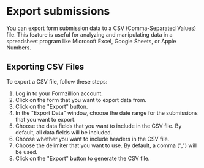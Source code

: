 # Export submissions

You can export form submission data to a CSV (Comma-Separated Values) file. This feature is useful for analyzing and manipulating data in a spreadsheet program like Microsoft Excel, Google Sheets, or Apple Numbers.

## Exporting CSV Files

To export a CSV file, follow these steps:

1. Log in to your Formzillion account.
2. Click on the form that you want to export data from.
3. Click on the "Export" button.
4. In the "Export Data" window, choose the date range for the submissions that you want to export.
5. Choose the data fields that you want to include in the CSV file. By default, all data fields will be included.
6. Choose whether you want to include headers in the CSV file.
7. Choose the delimiter that you want to use. By default, a comma (",") will be used.
8. Click on the "Export" button to generate the CSV file.
